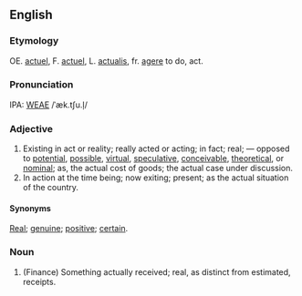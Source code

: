 ==English==
===Etymology===
OE. [[actuel]], F. [[actuel]], L. [[actualis]], fr. [[agere]] to do, act.

===Pronunciation===
IPA: [[WEAE]] /ˈæk.tʃu.l̩/

===Adjective===
# Existing in act or reality; really acted or acting; in fact; real; &mdash; opposed to [[potential]], [[possible]], [[virtual]], [[speculative]], [[conceivable]], [[theoretical]], or [[nominal]]; as, the actual cost of goods; the actual case under discussion.
# In action at the time being; now exiting; present; as the actual situation of the country. 

====Synonyms====
[[Real]]; [[genuine]]; [[positive]]; [[certain]].

===Noun===
# (Finance) Something actually received; real, as distinct from  estimated, receipts.